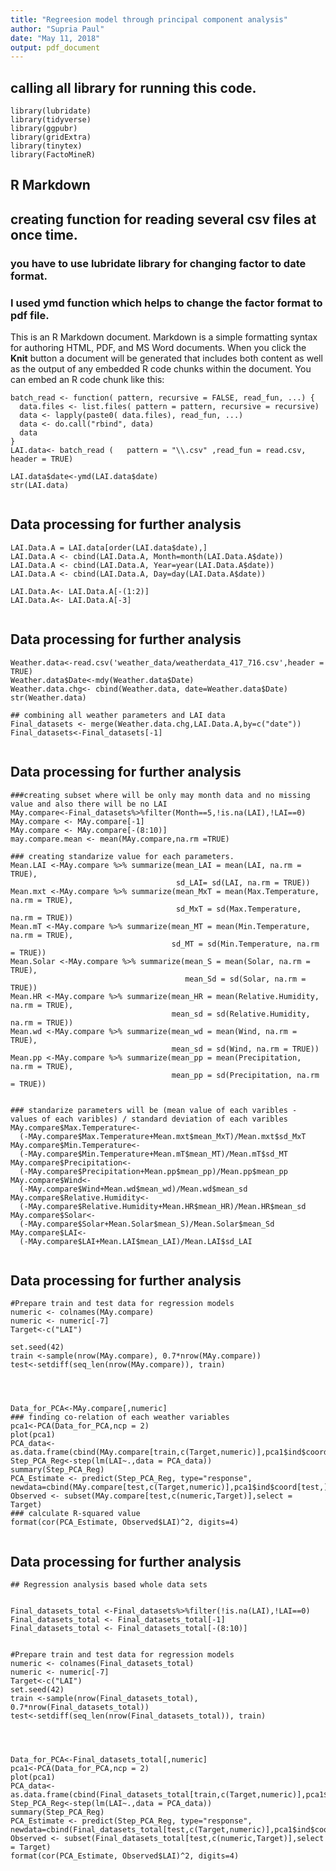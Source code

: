 ```yaml
---
title: "Regreesion model through principal component analysis"
author: "Supria Paul"
date: "May 11, 2018"
output: pdf_document
---
```

## calling all library for running this code.


```load
library(lubridate)
library(tidyverse)
library(ggpubr)
library(gridExtra)
library(tinytex)
library(FactoMineR)

```

## R Markdown
## creating function for reading several csv files at once time.
### you have to use lubridate library for changing factor to date format.
### I used ymd function which helps to change the factor format to pdf file.
This is an R Markdown document. Markdown is a simple formatting syntax for authoring HTML, PDF, and MS Word documents. 
When you click the **Knit** button a document will be generated that includes both content as well as the output of any embedded R code chunks within the document. You can embed an R code chunk like this:

```Calling
batch_read <- function( pattern, recursive = FALSE, read_fun, ...) {
  data.files <- list.files( pattern = pattern, recursive = recursive)
  data <- lapply(paste0( data.files), read_fun, ...)
  data <- do.call("rbind", data)
  data
}
LAI.data<- batch_read (   pattern = "\\.csv" ,read_fun = read.csv, header = TRUE)

LAI.data$date<-ymd(LAI.data$date)
str(LAI.data)


```

## Data processing for further analysis

```Modify
LAI.Data.A = LAI.data[order(LAI.data$date),]
LAI.Data.A <- cbind(LAI.Data.A, Month=month(LAI.Data.A$date))
LAI.Data.A <- cbind(LAI.Data.A, Year=year(LAI.Data.A$date))
LAI.Data.A <- cbind(LAI.Data.A, Day=day(LAI.Data.A$date))

LAI.Data.A<- LAI.Data.A[-(1:2)]
LAI.Data.A<- LAI.Data.A[-3]


```

## Data processing for further analysis

```Data
Weather.data<-read.csv('weather_data/weatherdata_417_716.csv',header = TRUE)
Weather.data$Date<-mdy(Weather.data$Date)
Weather.data.chg<- cbind(Weather.data, date=Weather.data$Date)
str(Weather.data)

## combining all weather parameters and LAI data
Final_datasets <- merge(Weather.data.chg,LAI.Data.A,by=c("date"))
Final_datasets<-Final_datasets[-1]


```

## Data processing for further analysis

```Data

###creating subset where will be only may month data and no missing value and also there will be no LAI
MAy.compare<-Final_datasets%>%filter(Month==5,!is.na(LAI),!LAI==0)
MAy.compare <- MAy.compare[-1]
MAy.compare <- MAy.compare[-(8:10)]
may.compare.mean <- mean(MAy.compare,na.rm =TRUE)

### creating standarize value for each parameters.
Mean.LAI <-MAy.compare %>% summarize(mean_LAI = mean(LAI, na.rm = TRUE), 
                                     sd_LAI= sd(LAI, na.rm = TRUE))
Mean.mxt <-MAy.compare %>% summarize(mean_MxT = mean(Max.Temperature, na.rm = TRUE),
                                     sd_MxT = sd(Max.Temperature, na.rm = TRUE))
Mean.mT <-MAy.compare %>% summarize(mean_MT = mean(Min.Temperature, na.rm = TRUE), 
                                    sd_MT = sd(Min.Temperature, na.rm = TRUE))
Mean.Solar <-MAy.compare %>% summarize(mean_S = mean(Solar, na.rm = TRUE),
                                       mean_Sd = sd(Solar, na.rm = TRUE))
Mean.HR <-MAy.compare %>% summarize(mean_HR = mean(Relative.Humidity, na.rm = TRUE),
                                    mean_sd = sd(Relative.Humidity, na.rm = TRUE))
Mean.wd <-MAy.compare %>% summarize(mean_wd = mean(Wind, na.rm = TRUE),
                                    mean_sd = sd(Wind, na.rm = TRUE))
Mean.pp <-MAy.compare %>% summarize(mean_pp = mean(Precipitation, na.rm = TRUE),
                                    mean_pp = sd(Precipitation, na.rm = TRUE))


### standarize parameters will be (mean value of each varibles - values of each varibles) / standard deviation of each varibles
MAy.compare$Max.Temperature<-
  (-MAy.compare$Max.Temperature+Mean.mxt$mean_MxT)/Mean.mxt$sd_MxT
MAy.compare$Min.Temperature<-
  (-MAy.compare$Min.Temperature+Mean.mT$mean_MT)/Mean.mT$sd_MT
MAy.compare$Precipitation<-
  (-MAy.compare$Precipitation+Mean.pp$mean_pp)/Mean.pp$mean_pp
MAy.compare$Wind<-
  (-MAy.compare$Wind+Mean.wd$mean_wd)/Mean.wd$mean_sd
MAy.compare$Relative.Humidity<-
  (-MAy.compare$Relative.Humidity+Mean.HR$mean_HR)/Mean.HR$mean_sd
MAy.compare$Solar<-
  (-MAy.compare$Solar+Mean.Solar$mean_S)/Mean.Solar$mean_Sd
MAy.compare$LAI<-
  (-MAy.compare$LAI+Mean.LAI$mean_LAI)/Mean.LAI$sd_LAI


```


## Data processing for further analysis

```PCA
#Prepare train and test data for regression models
numeric <- colnames(MAy.compare)
numeric <- numeric[-7]
Target<-c("LAI")

set.seed(42)
train <-sample(nrow(MAy.compare), 0.7*nrow(MAy.compare))
test<-setdiff(seq_len(nrow(MAy.compare)), train)




Data_for_PCA<-MAy.compare[,numeric]
### finding co-relation of each weather variables 
pca1<-PCA(Data_for_PCA,ncp = 2)
plot(pca1)
PCA_data<-as.data.frame(cbind(MAy.compare[train,c(Target,numeric)],pca1$ind$coord[train,]))
Step_PCA_Reg<-step(lm(LAI~.,data = PCA_data))
summary(Step_PCA_Reg)
PCA_Estimate <- predict(Step_PCA_Reg, type="response", newdata=cbind(MAy.compare[test,c(Target,numeric)],pca1$ind$coord[test,]))
Observed <- subset(MAy.compare[test,c(numeric,Target)],select = Target)
### calculate R-squared value
format(cor(PCA_Estimate, Observed$LAI)^2, digits=4)


```

## Data processing for further analysis

```whole


## Regression analysis based whole data sets


Final_datasets_total <-Final_datasets%>%filter(!is.na(LAI),!LAI==0)
Final_datasets_total <- Final_datasets_total[-1]
Final_datasets_total <- Final_datasets_total[-(8:10)]


#Prepare train and test data for regression models
numeric <- colnames(Final_datasets_total)
numeric <- numeric[-7]
Target<-c("LAI")
set.seed(42)
train <-sample(nrow(Final_datasets_total), 0.7*nrow(Final_datasets_total))
test<-setdiff(seq_len(nrow(Final_datasets_total)), train)




Data_for_PCA<-Final_datasets_total[,numeric]
pca1<-PCA(Data_for_PCA,ncp = 2)
plot(pca1)
PCA_data<-as.data.frame(cbind(Final_datasets_total[train,c(Target,numeric)],pca1$ind$coord[train,]))
Step_PCA_Reg<-step(lm(LAI~.,data = PCA_data))
summary(Step_PCA_Reg)
PCA_Estimate <- predict(Step_PCA_Reg, type="response", newdata=cbind(Final_datasets_total[test,c(Target,numeric)],pca1$ind$coord[test,]))
Observed <- subset(Final_datasets_total[test,c(numeric,Target)],select = Target)
format(cor(PCA_Estimate, Observed$LAI)^2, digits=4)

```